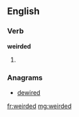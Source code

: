 ==English==
===Verb===
'''weirded'''
# {{past of|[[weird]]}}

===Anagrams===
* [[dewired#English|dewired]]

[[fr:weirded]]
[[mg:weirded]]